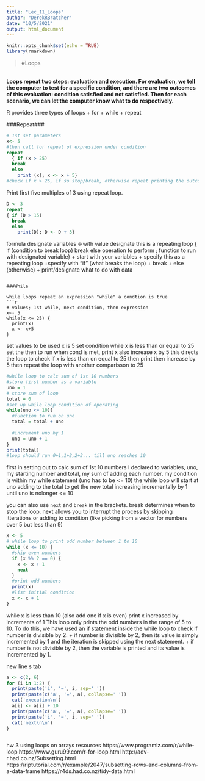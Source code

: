 ```yaml
---
title: "Lec_11_Loops"
author: "DerekRBratcher"
date: "10/5/2021"
output: html_document
---
```


```r
knitr::opts_chunk$set(echo = TRUE)
library(rmarkdown)
```

> #Loops

 <br>
__Loops repeat two steps: evaluation and execution. For evaluation, we tell the computer to test for a specific condition, and there are two outcomes of this evaluation: condition satisfied and not satisfied. Then for each scenario, we can let the computer know what to do respectively.__

R provides three types of loops
+ for
+ while
+ repeat

###Repeat###

```r
# 1st set parameters
x<- 5
#then call for repeat of expression under condition
repeat 
  { if (x > 25) 
  break 
  else 
    print (x); x <- x + 5}
#check if x > 25, if so stop/break, otherwise repeat printing the outcome of the function x + 5 
```
Print first five multiples of 3 using repeat loop.
```r
D <- 3
repeat
{ if (D > 15)
  break
  else
    print(D); D <- D + 3}

```

formula
designate variables <-with value
designate this is a repeating loop
{ if (condition to break loop)
break
else
operation to perform ; function to run with designated variable}
+ start with your variables
+ specify this as a repeating loop
+specify with "if" (what breaks the loop)
+ break 
+ else (otherwise)
+ print/designate what to do with data 



```

###While

while loops repeat an expression "while" a condtion is true
```r
# values; 1st while, next condition, then expression
x<- 5
while(x <= 25) {
  print(x)
  x <- x+5
}

```
set values to be used x is 5
set condition while x is less than or equal to 25
set the then to run when cond is met, print x also increase x by 5 
this directs the loop to check if x is less than on equal to 25 then print then increase by 5 then repeat the loop with another comparisson to 25
```r
#while loop to calc sum of 1st 10 numbers
#store first number as a variable
uno = 1
# store sum of loop
total = 0
#set up while loop condition of operating
while(uno <= 10){
  #function to run on uno
  total = total + uno
  
  #increment uno by 1
  uno = uno + 1
}
print(total)
#loop should run 0+1,1+2,2+3... till uno reaches 10
```

first in setting out to calc sum of 1st 10 numbers I declared to variables, uno, my starting number and total, my sum of adding each number. my condition is within my while statement (uno has to be <= 10)
the while loop will start at uno adding to the total to get the new total increasing incrementally by 1 until uno is nolonger <= 10

you can also use `next` and `break` in the brackets. break determines when to stop the loop. next allows you to interrupt the process by skipping itterations or adding to condition (like picking from a vector for numbers over 5 but less than 9)
```r
x <- 5
# while loop to print odd number between 1 to 10
while (x <= 10) {
  #skip even numbers
  if (x %% 2 == 0) {
    x <- x + 1
    next
  }
  #print odd numbers
  print(x)
  #list initial condition
  x <- x + 1
}
```
while x is less than 10 (also add one if x is even) print x increased by increments of 1
This loop only prints the odd numbers in the range of 5 to 10. To do this, we have used an if statement inside the while loop to check if number is divisible by 2.
+ if number is divisible by 2, then its value is simply incremented by 1 and the iteration is skipped using the next statement.
+ if number is not divisible by 2, then the variable is printed and its value is incremented by 1.

\n new line \t is tab 

```r
a <- c(2, 6)
for (i in 1:2) {
  print(paste('i', '=', i, sep=' ')) 
  print(paste(c('a', '=', a), collapse=' ')) 
  cat('execution\n') 
  a[i] <- a[i] + 10 
  print(paste(c('a', '=', a), collapse=' ')) 
  print(paste('i', '=', i, sep=' ')) 
  cat('next\n\n') 
}
```
```r

```

hw 3 using loops on arrays
resources
https://www.programiz.com/r/while-loop
https://www.guru99.com/r-for-loop.html
http://adv-r.had.co.nz/Subsetting.html
https://riptutorial.com/r/example/2047/subsetting-rows-and-columns-from-a-data-frame
https://r4ds.had.co.nz/tidy-data.html